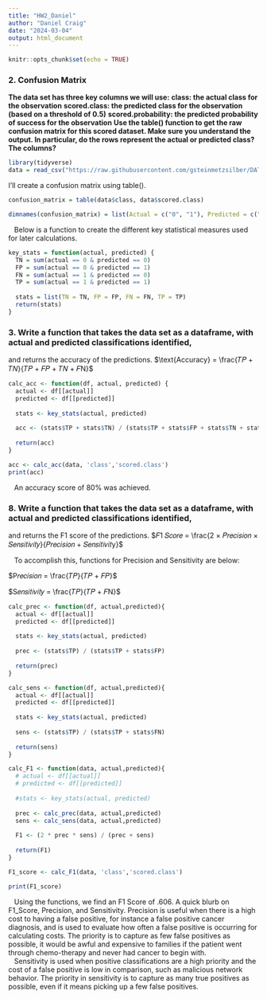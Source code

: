 ```yaml
---
title: "HW2_Daniel"
author: "Daniel Craig"
date: "2024-03-04"
output: html_document
---
```


```r
knitr::opts_chunk$set(echo = TRUE)
```

### 2. Confusion Matrix

**The data set has three key columns we will use:**
**class: the actual class for the observation**
**scored.class: the predicted class for the observation (based on a threshold of 0.5)**
**scored.probability: the predicted probability of success for the observation**
**Use the table() function to get the raw confusion matrix for this scored dataset. Make sure you understand the output. In particular, do the rows represent the actual or predicted class? The columns?**

```r
library(tidyverse)
data = read_csv("https://raw.githubusercontent.com/gsteinmetzsilber/DATA621/main/Assignment%202/classification-output-data.csv")
```

I'll create a confusion matrix using table().

```r
confusion_matrix = table(data$class, data$scored.class)
```

```r
dimnames(confusion_matrix) = list(Actual = c("0", "1"), Predicted = c("0", "1"))
```

|    Below is a function to create the different key statistical measures used for later calculations.
```r
key_stats = function(actual, predicted) {
  TN = sum(actual == 0 & predicted == 0)
  FP = sum(actual == 0 & predicted == 1)
  FN = sum(actual == 1 & predicted == 0)
  TP = sum(actual == 1 & predicted == 1)
  
  stats = list(TN = TN, FP = FP, FN = FN, TP = TP)
  return(stats)
}
```


### 3. Write a function that takes the data set as a dataframe, with actual and predicted classifications identified, 
and returns the accuracy of the predictions.
$\text{Accuracy} = \frac{𝑇𝑃 + 𝑇𝑁}{𝑇𝑃 + 𝐹𝑃 + 𝑇𝑁 + 𝐹N}$

```r
calc_acc <- function(df, actual, predicted) {
  actual <- df[[actual]]
  predicted <- df[[predicted]]
  
  stats <- key_stats(actual, predicted)
  
  acc <- (stats$TP + stats$TN) / (stats$TP + stats$FP + stats$TN + stats$FN)
  
  return(acc)
}

acc <- calc_acc(data, 'class','scored.class')
print(acc)
```

|    An accuracy score of 80% was achieved.



### 8. Write a function that takes the data set as a dataframe, with actual and predicted classifications identified, 
and returns the F1 score of the predictions.
$𝐹1 𝑆𝑐𝑜𝑟𝑒 = \frac{2 × 𝑃𝑟𝑒𝑐𝑖𝑠𝑖𝑜𝑛 × 𝑆𝑒𝑛𝑠𝑖𝑡𝑖𝑣𝑖𝑡𝑦}{𝑃𝑟𝑒𝑐𝑖𝑠𝑖𝑜𝑛 + 𝑆𝑒𝑛𝑠𝑖𝑡𝑖𝑣𝑖𝑡y}$

|    To accomplish this, functions for Precision and Sensitivity are below:

$P𝑟𝑒𝑐𝑖𝑠𝑖𝑜𝑛 = \frac{𝑇𝑃}{𝑇𝑃 + 𝐹𝑃}$

$S𝑒𝑛𝑠𝑖𝑡𝑖𝑣𝑖𝑡𝑦 = \frac{𝑇𝑃}{𝑇𝑃 + 𝐹N}$

```r
calc_prec <- function(df, actual,predicted){
  actual <- df[[actual]]
  predicted <- df[[predicted]]
  
  stats <- key_stats(actual, predicted)
  
  prec <- (stats$TP) / (stats$TP + stats$FP)
  
  return(prec)
}
```

```r
calc_sens <- function(df, actual,predicted){
  actual <- df[[actual]]
  predicted <- df[[predicted]]
  
  stats <- key_stats(actual, predicted)
  
  sens <- (stats$TP) / (stats$TP + stats$FN)
  
  return(sens)
}
```

```r
calc_F1 <- function(data, actual,predicted){
  # actual <- df[[actual]]
  # predicted <- df[[predicted]]
  
  #stats <- key_stats(actual, predicted)
  
  prec <- calc_prec(data, actual,predicted)
  sens <- calc_sens(data, actual,predicted)
  
  F1 <- (2 * prec * sens) / (prec + sens)
  
  return(F1)
}
```

```r
F1_score <- calc_F1(data, 'class','scored.class')

print(F1_score)
```
|    Using the functions, we find an F1 Score of .606. A quick blurb on F1_Score, Precision, and Sensitivity. Precision is useful when there is a high cost to having a false positive, for instance a false positive cancer diagnosis, and is used to evaluate how often a false positive is occurring for calculating costs. The priority is to capture as few false positives as possible, it would be awful and expensive to families if the patient went through chemo-therapy and never had cancer to begin with.

|    Sensitivity is used when positive classifications are a high priority and the cost of a false positive is low in comparison, such as malicious network behavior. The priority in sensitivity is to capture as many true positives as possible, even if it means picking up a few false positives.
